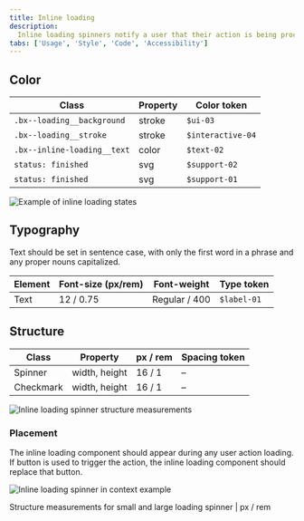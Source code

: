 ```yaml
---
title: Inline loading
description:
  Inline loading spinners notify a user that their action is being processed.
tabs: ['Usage', 'Style', 'Code', 'Accessibility']
---
```


## Color

| Class                       | Property | Color token       |
| --------------------------- | -------- | ----------------- |
| `.bx--loading__background`  | stroke   | `$ui-03`          |
| `.bx--loading__stroke`      | stroke   | `$interactive-04` |
| `.bx--inline-loading__text` | color    | `$text-02`        |
| `status: finished`          | svg      | `$support-02`     |
| `status: finished`          | svg      | `$support-01`     |

<Row>
<Column colLg={8}>

![Example of inline loading states](images/inline-loading-states.png)

</Column>
</Row>

## Typography

Text should be set in sentence case, with only the first word in a phrase and
any proper nouns capitalized.

| Element | Font-size (px/rem) | Font-weight   | Type token  |
| ------- | ------------------ | ------------- | ----------- |
| Text    | 12 / 0.75          | Regular / 400 | `$label-01` |

## Structure

| Class     | Property      | px / rem | Spacing token |
| --------- | ------------- | -------- | ------------- |
| Spinner   | width, height | 16 / 1   | –             |
| Checkmark | width, height | 16 / 1   | –             |

<div className="image--fixed">

![Inline loading spinner structure measurements](images/inline-loading-style-1.png)

</div>

### Placement

The inline loading component should appear during any user action loading. If
button is used to trigger the action, the inline loading component should
replace that button.

<div className="image--fixed">

![Inline loading spinner in context example](images/inline-loading-style-3.png)

</div>

<Caption>
  Structure measurements for small and large loading spinner | px / rem
</Caption>
